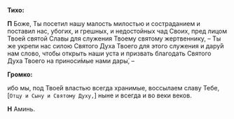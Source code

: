 **Тихо:**

**П** Боже, Ты посетил нашу малость милостью и состраданием и поставил нас, убогих, и грешных, и недостойных чад Своих, пред лицом Твоей святой Славы для служения Твоему святому жертвеннику, – Ты же укрепи нас силою Святого Духа Твоего для этого служения и дару́й нам слово, чтобы открыть наши уста и призвать благодать Святого Духа Твоего на приноси́мые нами дары́, –

**Громко:**

ибо мы, под Твое́й властью всегда xpанимые, воссылаем славу Тебе, <R>[</R>`Отцу и Cыну и Cвятому Дуxу,`<R>]</R> ныне и всегда и во веки веков.

**Н** Аминь.
